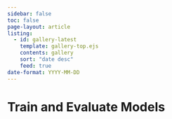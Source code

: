 ```yaml
---
sidebar: false
toc: false
page-layout: article
listing:
  - id: gallery-latest
    template: gallery-top.ejs
    contents: gallery
    sort: "date desc"
    feed: true
date-format: YYYY-MM-DD
---
```


# Train and Evaluate Models

::: {#gallery-latest}
:::

